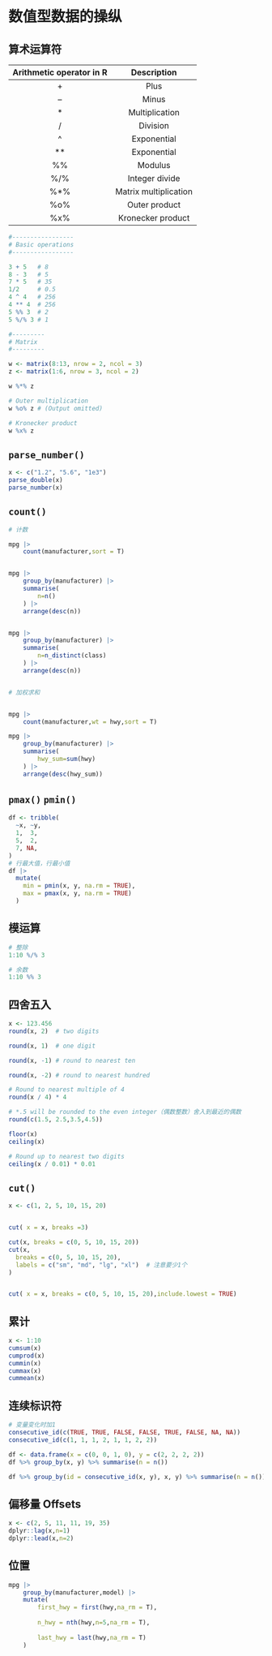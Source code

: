 # 数值型数据的操纵

## 算术运算符

| **Arithmetic operator in R** |    **Description**    |
|:----------------------------:|:---------------------:|
|              \+              |         Plus          |
|              –               |         Minus         |
|              \*              |    Multiplication     |
|              /               |       Division        |
|              \^              |      Exponential      |
|             \*\*             |      Exponential      |
|              %%              |        Modulus        |
|             %/%              |    Integer divide     |
|             %\*%             | Matrix multiplication |
|             %o%              |     Outer product     |
|             %x%              |   Kronecker product   |

```r
#-----------------
# Basic operations
#-----------------

3 + 5   # 8
8 - 3   # 5
7 * 5   # 35
1/2     # 0.5
4 ^ 4   # 256
4 ** 4  # 256
5 %% 3  # 2
5 %/% 3 # 1
```

```r
#---------
# Matrix
#---------

w <- matrix(8:13, nrow = 2, ncol = 3)
z <- matrix(1:6, nrow = 3, ncol = 2)

w %*% z

# Outer multiplication
w %o% z # (Output omitted)

# Kronecker product
w %x% z
```

## `parse_number()`

```r
x <- c("1.2", "5.6", "1e3")
parse_double(x)
parse_number(x)
```

## `count()`

```r

# 计数

mpg |> 
    count(manufacturer,sort = T)


mpg |> 
    group_by(manufacturer) |> 
    summarise(
        n=n()
    ) |> 
    arrange(desc(n))


mpg |> 
    group_by(manufacturer) |> 
    summarise(
        n=n_distinct(class)
    ) |> 
    arrange(desc(n))


# 加权求和


mpg |> 
    count(manufacturer,wt = hwy,sort = T)

mpg |> 
    group_by(manufacturer) |> 
    summarise(
        hwy_sum=sum(hwy)
    ) |> 
    arrange(desc(hwy_sum))
```

## `pmax()` `pmin()`

```r
df <- tribble(
  ~x, ~y,
  1,  3,
  5,  2,
  7, NA,
)
# 行最大值，行最小值
df |> 
  mutate(
    min = pmin(x, y, na.rm = TRUE),
    max = pmax(x, y, na.rm = TRUE)
  )
```

## 模运算

```r
# 整除
1:10 %/% 3

# 余数
1:10 %% 3
```

## 四舍五入

```r
x <- 123.456
round(x, 2)  # two digits

round(x, 1)  # one digit

round(x, -1) # round to nearest ten

round(x, -2) # round to nearest hundred

# Round to nearest multiple of 4
round(x / 4) * 4
```

```r
# *.5 will be rounded to the even integer（偶数整数）舍入到最近的偶数
round(c(1.5, 2.5,3.5,4.5))
```

```r
floor(x)
ceiling(x)

# Round up to nearest two digits
ceiling(x / 0.01) * 0.01
```

## `cut()`

```r
x <- c(1, 2, 5, 10, 15, 20)


cut( x = x, breaks =3)                

cut(x, breaks = c(0, 5, 10, 15, 20))
cut(x, 
  breaks = c(0, 5, 10, 15, 20), 
  labels = c("sm", "md", "lg", "xl")  # 注意要少1个
)


cut( x = x, breaks = c(0, 5, 10, 15, 20),include.lowest = TRUE) 

```

## 累计

```r
x <- 1:10
cumsum(x)
cumprod(x)
cummin(x)
cummax(x)
cummean(x)
```

## 连续标识符

```r
# 变量变化时加1
consecutive_id(c(TRUE, TRUE, FALSE, FALSE, TRUE, FALSE, NA, NA))
consecutive_id(c(1, 1, 1, 2, 1, 1, 2, 2))
```

```r
df <- data.frame(x = c(0, 0, 1, 0), y = c(2, 2, 2, 2))
df %>% group_by(x, y) %>% summarise(n = n())

df %>% group_by(id = consecutive_id(x, y), x, y) %>% summarise(n = n())
```

## 偏移量 Offsets

```r
x <- c(2, 5, 11, 11, 19, 35)
dplyr::lag(x,n=1)
dplyr::lead(x,n=2)
```

## 位置

```r

mpg |> 
    group_by(manufacturer,model) |> 
    mutate(
        first_hwy = first(hwy,na_rm = T),
        
        n_hwy = nth(hwy,n=5,na_rm = T),
        
        last_hwy = last(hwy,na_rm = T)
    )

```
